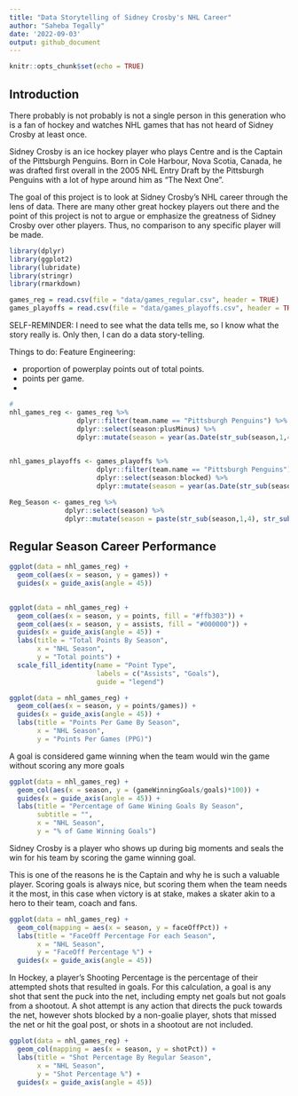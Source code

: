 ```yaml
---
title: "Data Storytelling of Sidney Crosby's NHL Career"
author: "Saheba Tegally"
date: '2022-09-03'
output: github_document
---
```


```r
knitr::opts_chunk$set(echo = TRUE)
```

## Introduction

There probably is not probably is not a single person in this generation who is a fan of hockey and watches NHL games that has not heard of Sidney Crosby at least once.

Sidney Crosby is an ice hockey player who plays Centre and is the Captain of the Pittsburgh Penguins. Born in Cole Harbour, Nova Scotia, Canada, he was drafted first overall in the 2005 NHL Entry Draft by the Pittsburgh Penguins with a lot of hype around him as "The Next One".

The goal of this project is to look at Sidney Crosby's NHL career through the lens of data. There are many other great hockey players out there and the point of this project is not to argue or emphasize the greatness of Sidney Crosby over other players. Thus, no comparison to any specific player will be made.

```r
library(dplyr)
library(ggplot2)
library(lubridate)
library(stringr)
library(rmarkdown)

```

```r
games_reg = read.csv(file = "data/games_regular.csv", header = TRUE)
games_playoffs = read.csv(file = "data/games_playoffs.csv", header = TRUE)

```

SELF-REMINDER: I need to see what the data tells me, so I know what the story really is. Only then, I can do a data story-telling.

Things to do: Feature Engineering:

-   proportion of powerplay points out of total points.
-   points per game.
-   

```r
# 
nhl_games_reg <- games_reg %>% 
                 dplyr::filter(team.name == "Pittsburgh Penguins") %>%
                 dplyr::select(season:plusMinus) %>%
                 dplyr::mutate(season = year(as.Date(str_sub(season,1,4), format = "%Y")))
  

nhl_games_playoffs <- games_playoffs %>% 
                      dplyr::filter(team.name == "Pittsburgh Penguins") %>%
                      dplyr::select(season:blocked) %>%
                      dplyr::mutate(season = year(as.Date(str_sub(season,1,4),format = "%Y")))

Reg_Season <- games_reg %>% 
              dplyr::select(season) %>%
              dplyr::mutate(season = paste(str_sub(season,1,4), str_sub(season,5,-1), sep = '-'))


```

## Regular Season Career Performance

```r
ggplot(data = nhl_games_reg) +
  geom_col(aes(x = season, y = games)) +
  guides(x = guide_axis(angle = 45))
  
```

```r
ggplot(data = nhl_games_reg) +
  geom_col(aes(x = season, y = points, fill = "#ffb303")) +
  geom_col(aes(x = season, y = assists, fill = "#000000")) +
  guides(x = guide_axis(angle = 45)) +
  labs(title = "Total Points By Season",
       x = "NHL Season", 
       y = "Total points") +
  scale_fill_identity(name = "Point Type",
                      labels = c("Assists", "Goals"), 
                      guide = "legend")


```

```r
ggplot(data = nhl_games_reg) + 
  geom_col(aes(x = season, y = points/games)) +
  guides(x = guide_axis(angle = 45)) +
  labs(title = "Points Per Game By Season",
       x = "NHL Season",
       y = "Points Per Games (PPG)")

```

A goal is considered game winning when the team would win the game without scoring any more goals

```r
ggplot(data = nhl_games_reg) +
  geom_col(aes(x = season, y = (gameWinningGoals/goals)*100)) +
  guides(x = guide_axis(angle = 45)) +
  labs(title = "Percentage of Game Wining Goals By Season",
       subtitle = "",
       x = "NHL Season",
       y = "% of Game Winning Goals")
```

Sidney Crosby is a player who shows up during big moments and seals the win for his team by scoring the game winning goal.

This is one of the reasons he is the Captain and why he is such a valuable player. Scoring goals is always nice, but scoring them when the team needs it the most, in this case when victory is at stake, makes a skater akin to a hero to their team, coach and fans.

```r

ggplot(data = nhl_games_reg) +
  geom_col(mapping = aes(x = season, y = faceOffPct)) +
  labs(title = "FaceOff Percentage For each Season",
       x = "NHL Season",
       y = "FaceOff Percentage %") + 
  guides(x = guide_axis(angle = 45)) 

```

In Hockey, a player's Shooting Percentage is the percentage of their attempted shots that resulted in goals. For this calculation, a goal is any shot that sent the puck into the net, including empty net goals but not goals from a shootout. A shot attempt is any action that directs the puck towards the net, however shots blocked by a non-goalie player, shots that missed the net or hit the goal post, or shots in a shootout are not included.

```r

ggplot(data = nhl_games_reg) +
  geom_col(mapping = aes(x = season, y = shotPct)) +
  labs(title = "Shot Percentage By Regular Season",
       x = "NHL Season",
       y = "Shot Percentage %") + 
  guides(x = guide_axis(angle = 45)) 
  

```
